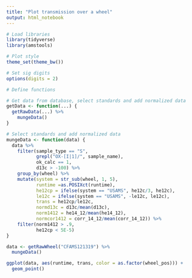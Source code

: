 ```yaml
---
title: "Plot transmission over a wheel"
output: html_notebook
---
```


```r
# Load libraries
library(tidyverse)
library(amstools)

# Plot style
theme_set(theme_bw())

# Set sig digits
options(digits = 2)

# Define functions

# Get data from database, select standards and add normalized data
getData <- function(...) {
  getRawData(...) %>%
    mungeData()
}

# Select standards and add normalized data
mungeData <- function(data) {
  data %>%
    filter(sample_type == "S",
           grepl("OX-[I|1]/", sample_name),
           ok_calc == 1,
           d13c > -100) %>%
    group_by(wheel) %>%
    mutate(system = str_sub(wheel, 1, 5),
           runtime =as.POSIXct(runtime),
           he12cp = ifelse(system == "USAMS", he12c/3, he12c),
           le12c = ifelse(system == "USAMS", -le12c, le12c),
           trans = he12cp/le12c,
           normd13c = d13c/mean(d13c),
           norm1412 = he14_12/mean(he14_12),
           normcor1412 = corr_14_12/mean(corr_14_12)) %>%
    filter(norm1412 > .9,
           he12cp < 5E-5)
}
```


```r
data <- getRawWheel("CFAMS121319") %>%
  mungeData()

ggplot(data, aes(runtime, trans, color = as.factor(wheel_pos))) +
  geom_point()
```